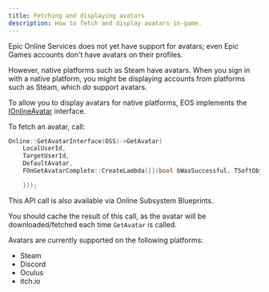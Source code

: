 ```yaml
---
title: Fetching and displaying avatars
description: How to fetch and display avatars in-game.
---
```


Epic Online Services does not yet have support for avatars; even Epic Games accounts don't have avatars on their profiles.

However, native platforms such as Steam have avatars. When you sign in with a native platform, you might be displaying accounts from platforms such as Steam, which *do* support avatars.

To allow you to display avatars for native platforms, EOS implements the [IOnlineAvatar](https://src.redpoint.games/redpointgames/online-interfaces/) interface.

To fetch an avatar, call:

```cpp
Online::GetAvatarInterface(OSS)->GetAvatar(
    LocalUserId,
    TargetUserId,
    DefaultAvatar,
    FOnGetAvatarComplete::CreateLambda([](bool bWasSuccessful, TSoftObjectPtr<UTexture> ResultTexture) {

    }));
```

This API call is also available via Online Subsystem Blueprints.

You should cache the result of this call, as the avatar will be downloaded/fetched each time `GetAvatar` is called.

Avatars are currently supported on the following platforms:

- Steam
- Discord
- Oculus
- itch.io